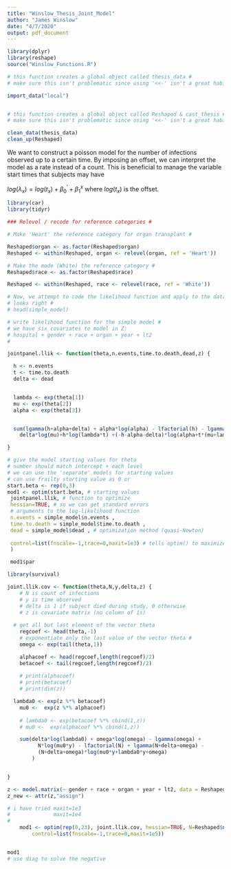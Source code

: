 ---
title: "Winslow_Thesis_Joint_Model"
author: "James Winslow"
date: "4/7/2020"
output: pdf_document
---
```{r Import_Data}
library(dplyr)
library(reshape)
source("Winslow_Functions.R")

# this function creates a global object called thesis_data #
# make sure this isn't problematic since using '<<-' isn't a great habit #

import_data("local")


# this function creates a global object called Reshaped & cast_thesis #
# make sure this isn't problematic since using '<<-' isn't a great habit #

clean_data(thesis_data)
clean_up(Reshaped)

```


We want to construct a poisson model for the number of infections observed up to a certain time. By imposing an offset, we can interpret the model as a rate instead of a count. This is beneficial to manage the variable start times that subjects may have  

$log(\lambda_{x}) = log(t_{x}) + \beta^{'}_{0} + \beta^{x}_{1}$ \newline
where $log(t_{x})$ is the offset.


```{r}
library(car)
library(tidyr)

### Relevel / recode for reference categories #

# Make 'Heart' the reference category for organ transplant #

Reshaped$organ <- as.factor(Reshaped$organ)
Reshaped <- within(Reshaped, organ <- relevel(organ, ref = 'Heart'))

# Make the mode (White) the reference category #
Reshaped$race <- as.factor(Reshaped$race)

Reshaped <- within(Reshaped, race <- relevel(race, ref = 'White'))


```






```{r}
# Now, we attempt to code the likelihood function and apply to the data
# looks right #
# head(simple_model)

# write likelihood function for the simple model #
# we have six covariates to model in Z:
# hospital + gender + race + organ + year + lt2
# 

jointpanel.llik <- function(theta,n.events,time.to.death,dead,z) {

  h <- n.events
  t <- time.to.death
  delta <- dead


  lambda <- exp(theta[1])
  mu <- exp(theta[2])
  alpha <- exp(theta[3])


  sum(lgamma(h+alpha+delta) + alpha*log(alpha) - lfactorial(h) - lgamma(alpha) +
    delta*log(mu)+h*log(lambda*t) +(-h-alpha-delta)*log(alpha+t*(mu+lambda)))

}
```

 
```{r}
# give the model starting values for theta
# number should match intercept + each level 
# we can use the 'separate' models for starting values
# can use frailty starting value as 0 or 
start.beta <- rep(0,3)
mod1 <- optim(start.beta, # starting values
 jointpanel.llik, # function to optimize
 hessian=TRUE, # so we can get standard errors
 # arguments to the log-likelihood function
 n.events = simple_model$n.events ,
 time.to.death = simple_model$time.to.death ,
 dead = simple_model$dead , # optimization method (quasi-Newton)
 
 control=list(fnscale=-1,trace=0,maxit=1e3) # tells optim() to maximize instead of minimize
 )

 mod1$par

```


```{r}
library(survival)

joint.llik.cov <- function(theta,N,y,delta,z) {
	# N is count of infections
	# y is time observed
	# delta is 1 if subject died during study, 0 otherwise
	# z is covariate matrix (no column of 1s)
  
  # get all but last element of the vector theta
	regcoef <- head(theta,-1)
	# exponentiate only the last value of the vector theta #
	omega <- exp(tail(theta,1))

	alphacoef <- head(regcoef,length(regcoef)/2)
	betacoef <- tail(regcoef,length(regcoef)/2)
	
	# print(alphacoef)
	# print(betacoef)
	# print(dim(z))

  lambda0 <- exp(z %*% betacoef)
	mu0 <-  exp(z %*% alphacoef)
	
	# lambda0 <- exp(betacoef %*% cbind(1,z))
	# mu0 <-  exp(alphacoef %*% cbind(1,z))

	sum(delta*log(lambda0) + omega*log(omega) - lgamma(omega) + 
	      N*log(mu0*y) - lfactorial(N) + lgamma(N+delta+omega) - 
	      (N+delta+omega)*log(mu0*y+lambda0*y+omega)
	    )


}

z <- model.matrix(~ gender + race + organ + year + lt2, data = Reshaped)
z_new <- attr(z,"assign")

# i have tried maxit=1e3
#              maxit=1e4
#             
	mod1 <- optim(rep(0,23), joint.llik.cov, hessian=TRUE, N=Reshaped$n.events, y=Reshaped$time.to.death, delta=Reshaped$dead, z=z,
		control=list(fnscale=-1,trace=0,maxit=1e5))


mod1
# use diag to solve the negative 
```





